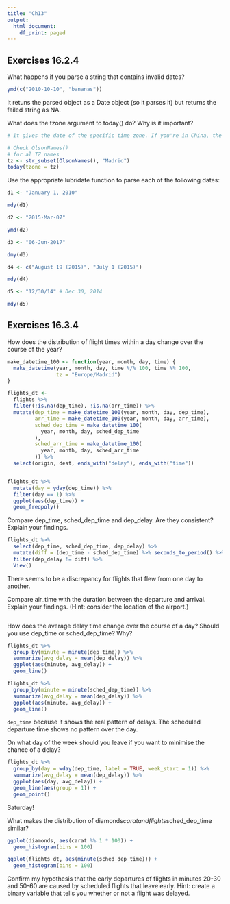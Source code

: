```yaml
---
title: "Ch13"
output:
  html_document:
    df_print: paged
---
```


## Exercises 16.2.4
What happens if you parse a string that contains invalid dates?

```r
ymd(c("2010-10-10", "bananas"))
```
It retuns the parsed object as a Date object (so it parses it) but returns the failed string as NA.

What does the tzone argument to today() do? Why is it important?

```r

# It gives the date of the specific time zone. If you're in China, the date might be different than from the U.S at a given moment.

# Check OlsonNames()
# for al TZ names
tz <- str_subset(OlsonNames(), "Madrid")
today(tzone = tz)
```


Use the appropriate lubridate function to parse each of the following dates:

```r

d1 <- "January 1, 2010"

mdy(d1)

d2 <- "2015-Mar-07"

ymd(d2)

d3 <- "06-Jun-2017"

dmy(d3)

d4 <- c("August 19 (2015)", "July 1 (2015)")

mdy(d4)

d5 <- "12/30/14" # Dec 30, 2014

mdy(d5)

```

## Exercises 16.3.4
How does the distribution of flight times within a day change over the course of the year?

```r
make_datetime_100 <- function(year, month, day, time) {
  make_datetime(year, month, day, time %/% 100, time %% 100,
                tz = "Europe/Madrid")
}

flights_dt <-
  flights %>%
  filter(!is.na(dep_time), !is.na(arr_time)) %>%
  mutate(dep_time = make_datetime_100(year, month, day, dep_time),
         arr_time = make_datetime_100(year, month, day, arr_time),
         sched_dep_time = make_datetime_100(
           year, month, day, sched_dep_time
         ),
         sched_arr_time = make_datetime_100(
           year, month, day, sched_arr_time
         )) %>%
  select(origin, dest, ends_with("delay"), ends_with("time"))


flights_dt %>%
  mutate(day = yday(dep_time)) %>%
  filter(day == 1) %>%
  ggplot(aes(dep_time)) +
  geom_freqpoly()

```


Compare dep_time, sched_dep_time and dep_delay. Are they consistent? Explain your findings.

```r
flights_dt %>%
  select(dep_time, sched_dep_time, dep_delay) %>%
  mutate(diff = (dep_time - sched_dep_time) %>% seconds_to_period() %>% minute()) %>%
  filter(dep_delay != diff) %>%
  View()
```
There seems to be a discrepancy for flights that flew from one day to another.

Compare air_time with the duration between the departure and arrival. Explain your findings. (Hint: consider the location of the airport.)

```r

```


How does the average delay time change over the course of a day? Should you use dep_time or sched_dep_time? Why?

```r
flights_dt %>%
  group_by(minute = minute(dep_time)) %>%
  summarize(avg_delay = mean(dep_delay)) %>%
  ggplot(aes(minute, avg_delay)) +
  geom_line()

flights_dt %>%
  group_by(minute = minute(sched_dep_time)) %>%
  summarize(avg_delay = mean(dep_delay)) %>%
  ggplot(aes(minute, avg_delay)) +
  geom_line()
```

`dep_time` because it shows the real pattern of delays. The scheduled departure time shows no pattern over the day.

On what day of the week should you leave if you want to minimise the chance of a delay?

```r
flights_dt %>%
  group_by(day = wday(dep_time, label = TRUE, week_start = 1)) %>%
  summarize(avg_delay = mean(dep_delay)) %>%
  ggplot(aes(day, avg_delay)) +
  geom_line(aes(group = 1)) +
  geom_point()
```

Saturday!

What makes the distribution of diamonds$carat and flights$sched_dep_time similar?

```r
ggplot(diamonds, aes(carat %% 1 * 100)) +
  geom_histogram(bins = 100)
```

```r
ggplot(flights_dt, aes(minute(sched_dep_time))) +
  geom_histogram(bins = 100)
```


Confirm my hypothesis that the early departures of flights in minutes 20-30 and 50-60 are caused by scheduled flights that leave early. Hint: create a binary variable that tells you whether or not a flight was delayed.